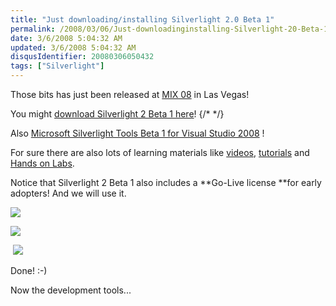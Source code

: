 ```yaml
---
title: "Just downloading/installing Silverlight 2.0 Beta 1"
permalink: /2008/03/06/Just-downloadinginstalling-Silverlight-20-Beta-1/
date: 3/6/2008 5:04:32 AM
updated: 3/6/2008 5:04:32 AM
disqusIdentifier: 20080306050432
tags: ["Silverlight"]
---
```

Those bits has just been released at [MIX 08](http://visitmix.com/2008) in Las Vegas!

You might [download Silverlight 2 Beta 1 here](http://www.microsoft.com/silverlight/resources/installationFiles.aspx?v=2.0)!
{/* <!-- more --> */}

Also [Microsoft Silverlight Tools Beta 1 for Visual Studio 2008](http://www.microsoft.com/downloads/details.aspx?FamilyId=E0BAE58E-9C0B-4090-A1DB-F134D9F095FD&displaylang=en) !

For sure there are also lots of learning materials like [videos](http://www.silverlight.net/Learn/videocat.aspx?cat=2), [tutorials](http://www.silverlight.net/learn/tutorials.aspx) and [Hands on Labs](http://www.silverlight.net/learn/labs.aspx). 

Notice that Silverlight 2 Beta 1 also includes a **Go-Live license **for early adopters! And we will use it.

![](http://farm4.static.flickr.com/3086/2312369419_049e25e75e_o.jpg) 

![](http://farm4.static.flickr.com/3179/2312373001_bcb62b0ebe_o.jpg) 

 ![](http://farm4.static.flickr.com/3292/2312374875_100230d1d6_o.jpg) 

Done! :-)

Now the development tools...
